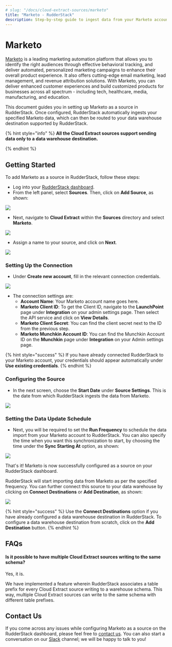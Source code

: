 ```yaml
---
# slug: "/docs/cloud-extract-sources/marketo"
title: "Marketo - RudderStack"
description: Step-by-step guide to ingest data from your Marketo account into RudderStack.
---
```


# Marketo

[Marketo](https://marketo.com) is a leading marketing automation platform that allows you to identify the right audiences through effective behavioral tracking, and deliver automated, personalized marketing campaigns to enhance their overall product experience. It also offers cutting-edge email marketing, lead management, and revenue attribution solutions. With Marketo, you can deliver enhanced customer experiences and build customized products for businesses across all spectrum - including tech, healthcare, media, manufacturing, and education.

This document guides you in setting up Marketo as a source in RudderStack. Once configured, RudderStack automatically ingests your specified Marketo data, which can then be routed to your data warehouse destination supported by RudderStack.

{% hint style="info" %}
**All the Cloud Extract sources support sending data only to a data warehouse destination.**

{% endhint %}

## Getting Started

To add Marketo as a source in RudderStack, follow these steps:

- Log into your [RudderStack dashboard](https://app.rudderlabs.com/signup?type=freetrial).
- From the left panel, select **Sources**. Then, click on **Add Source**, as shown:

![](../.gitbook/assets/1%20%284%29%20%283%29%20%283%29%20%283%29%20%283%29%20%283%29%20%283%29%20%283%29%20%283%29%20%283%29%20%283%29%20%283%29%20%283%29%20%283%29%20%283%29%20%283%29%20%282%29%20%283%29.png)

- Next, navigate to **Cloud Extract** within the **Sources** directory and select **Marketo**.

![](../.gitbook/assets/2%20%289%29.png)

- Assign a name to your source, and click on **Next**.

![](../.gitbook/assets/3%20%284%29.png)

### Setting Up the Connection

- Under **Create new account**, fill in the relevant connection credentials.

![](../.gitbook/assets/4%20%283%29.png)

- The connection settings are:
  - **Account Name**: Your Marketo account name goes here.
  - **Marketo Client ID**: To get the Client ID, navigate to the **LaunchPoint** page under **Integration** on your admin settings page. Then select the API service and click on **View Details**.
  - **Marketo Client Secret**: You can find the client secret next to the ID from the previous step.
  - **Marketo Munchkin Account ID**: You can find the Munchkin Account ID on the **Munchkin** page under **Integration** on your Admin settings page.

{% hint style="success" %}
If you have already connected RudderStack to your Marketo account, your
credentials should appear automatically under **Use existing credentials**.
{% endhint %}

### Configuring the Source

- In the next screen, choose the **Start Date** under **Source Settings**. This is the date from which RudderStack ingests the data from Marketo.

![](../.gitbook/assets/5%20%289%29.png)

### Setting the Data Update Schedule

- Next, you will be required to set the **Run Frequency** to schedule the data import from your Marketo account to RudderStack. You can also specify the time when you want this synchronization to start, by choosing the time under the **Sync Starting At** option, as shown:

![](../.gitbook/assets/6%20%289%29.png)

That's it! Marketo is now successfully configured as a source on your RudderStack dashboard.

RudderStack will start importing data from Marketo as per the specified frequency. You can further connect this source to your data warehouse by clicking on **Connect Destinations** or **Add Destination**, as shown:

![](../.gitbook/assets/7%20%285%29.png)

{% hint style="success" %}
Use the **Connect Destinations** option if you have already configured a data
warehouse destination in RudderStack. To configure a data warehouse
destination from scratch, click on the **Add Destination** button.
{% endhint %}

## FAQs

#### Is it possible to have multiple Cloud Extract sources writing to the same schema?

Yes, it is.

We have implemented a feature wherein RudderStack associates a table prefix for every Cloud Extract source writing to a warehouse schema. This way, multiple Cloud Extract sources can write to the same schema with different table prefixes.

## Contact Us

If you come across any issues while configuring Marketo as a source on the RudderStack dashboard, please feel free to [contact us](mailto:%20docs@rudderstack.com). You can also start a conversation on our [Slack](https://resources.rudderstack.com/join-rudderstack-slack) channel; we will be happy to talk to you!
